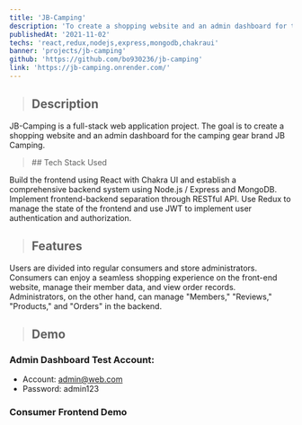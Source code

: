 ```yaml
---
title: 'JB-Camping'
description: 'To create a shopping website and an admin dashboard for the camping gear brand JB Camping.'
publishedAt: '2021-11-02'
techs: 'react,redux,nodejs,express,mongodb,chakraui'
banner: 'projects/jb-camping'
github: 'https://github.com/bo930236/jb-camping'
link: 'https://jb-camping.onrender.com/'
---
```


> ## Description

JB-Camping is a full-stack web application project. The goal is to create a shopping website and an admin dashboard for the camping gear brand JB Camping.

<blockquote className='with-icons'>
  ## Tech Stack Used
  <div className='not-prose mt-2'>
    <TechIcons
      techs={['react', 'redux', 'nodejs', 'express', 'mongodb', 'chakraui']}
    />
  </div>
</blockquote>
Build the frontend using React with Chakra UI and establish a comprehensive backend
system using Node.js / Express and MongoDB. Implement frontend-backend separation
through RESTful API. Use Redux to manage the state of the frontend and use JWT to
implement user authentication and authorization.

> ## Features

Users are divided into regular consumers and store administrators. Consumers can enjoy a seamless shopping experience on the front-end website, manage their member data, and view order records. Administrators, on the other hand, can manage "Members," "Reviews," "Products," and "Orders" in the backend.

> ## Demo

### Admin Dashboard Test Account:

- Account: admin@web.com
- Password: admin123

### Consumer Frontend Demo

<LiteYouTubeEmbed
  id='P5sV49ydz2k'
  poster='maxresdefault'
  title='JB-Camping Consumer Frontend Demo'
  noCookie={true}
/>
